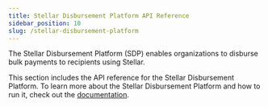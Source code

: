 ```yaml
---
title: Stellar Disbursement Platform API Reference
sidebar_position: 10
slug: /stellar-disbursement-platform
---
```


The Stellar Disbursement Platform (SDP) enables organizations to disburse bulk payments to recipients using Stellar.

This section includes the API reference for the Stellar Disbursement Platform. To learn more about the Stellar Disbursement Platform and how to run it, check out the [documentation](docs/stellar-disbursement-platform).
